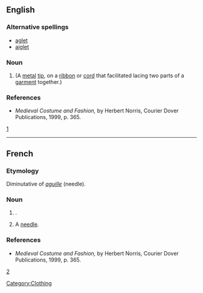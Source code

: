 ==English==

===Alternative spellings===
* [[aglet]]
* [[aiglet]]

===Noun===
{{en-noun}}

# {{alternative spelling of|aiglet}} (A [[metal]] [[tip]], on a [[ribbon]] or [[cord]] that facilitated lacing two parts of a [[garment]] together.)

===References===
* ''Medieval Costume and Fashion,'' by Herbert Norris, Courier Dover Publications, 1999, p. 365.
[http://books.google.com/books?id=NVuF7VFHtyMC&pg=PA365&dq=aiglet+French&ei=ecFUR_-BMKDktQOS2-yvCQ&sig=MQ4-OKUtvkltPo7sqLELMfCUUM4]

----

==French==

===Etymology===
Diminutative of ''[[aguille]]'' (needle).

===Noun===
{{Fr-noun|m|aiglet}}

# {{alternative spelling of|aiglet}}.
# A [[needle]].

===References===
* ''Medieval Costume and Fashion,'' by Herbert Norris, Courier Dover Publications, 1999, p. 365.
[http://books.google.com/books?id=NVuF7VFHtyMC&pg=PA365&dq=aiglet+French&ei=ecFUR_-BMKDktQOS2-yvCQ&sig=MQ4-OKUtvkltPo7sqLELMfCUUM4]

[[Category:Clothing]]